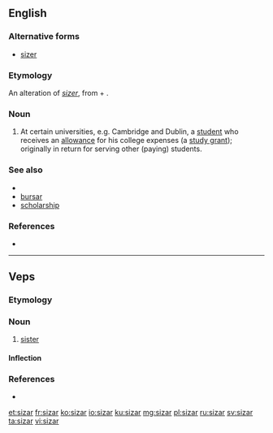 ==English==

===Alternative forms===
* [[sizer]]

===Etymology===
An alteration of ''[[sizer]]'', from {{m|en|size||fixed portion}} + {{m|en|-er}}.

===Noun===
{{en-noun}}

# {{lb|en|British}} At certain universities, e.g. Cambridge and Dublin, a [[student]] who receives an [[allowance]] for his college expenses (a [[study grant]]); originally in return for serving other (paying) students.

===See also===
* {{pedia}}
* [[bursar]]
* [[scholarship]]

===References===
* {{R:Websters}}

----

==Veps==

===Etymology===
{{rfe|lang=vep}}

===Noun===
{{vep-noun}}

# [[sister]]

====Inflection====
{{vep-decl-stems|sizar||en|t|id}}

===References===
* {{R:vep:UVVV|сестра}}

{{catlangcode|vep|Family}}

[[et:sizar]]
[[fr:sizar]]
[[ko:sizar]]
[[io:sizar]]
[[ku:sizar]]
[[mg:sizar]]
[[pl:sizar]]
[[ru:sizar]]
[[sv:sizar]]
[[ta:sizar]]
[[vi:sizar]]